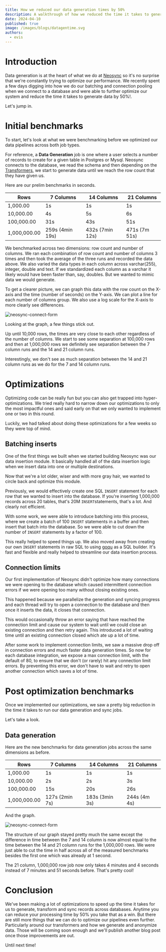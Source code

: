 ```yaml
---
title: How we reduced our data generation times by 50%
description: A walkthrough of how we reduced the time it takes to generate data in Neosync by 50%. Also see our updated performance benchmarks.
date: 2024-04-10
published: true
image: /images/blogs/datagentime.svg
authors:
  - evis
---
```


# Introduction

Data generation is at the heart of what we do at [Neosync](https://www.neosync.dev) so it's no surprise that we're constantly trying to optimize our performance. We recently spent a few days digging into how we do our batching and connection pooling when we connect to a database and were able to further optimize our system and reduce the time it takes to generate data by 50%!.

Let's jump in.

# Initial benchmarks

To start, let's look at what we were benchmarking before we optimized our data pipelines across both job types.

For reference, a **Data Generation** job is one where a user selects a number of records to create for a given table in Postgres or Mysql. Neosync connects to the database, we read the schema and then depending on the [Transformers](https://docs.neosync.dev/transformers/introduction), we start to generate data until we reach the row count that they have given us.

Here are our prelim benchmarks in seconds.

| Rows         | 7 Columns       | 14 Columns      | 21 Columns    |
| ------------ | --------------- | --------------- | ------------- |
| 1,000.00     | 1s              | 1s              | 1s            |
| 10,000.00    | 4s              | 5s              | 6s            |
| 100,000.00   | 31s             | 43s             | 51s           |
| 1,000,000.00 | 259s (4min 19s) | 432s (7min 12s) | 471s (7m 51s) |

We benchmarked across two dimensions: row count and number of columns. We ran each combination of row count and number of columns 3 times and then took the average of the three runs and recorded the data above. We also varied the data types in each column across varchar(255), integer, double and text. If we standardized each column as a varchar it likely would have been faster than, say, doubles. But we wanted to mimic data we would generate.

To get a clearer picture, we can graph this data with the row count on the X-axis and the time (number of seconds) on the Y-axis. We can plot a line for each number of columns group. We also use a log scale for the X-axis to more clearly see differences.

![neosync-connect-form](/images/blogs/datagenpre.png)

Looking at the graph, a few things stick out.

Up until 10,000 rows, the times are very close to each other regardless of the number of columns. We start to see some separation at 100,000 rows and then at 1,000,000 rows we definitely see separation between the 7 column runs and the 14 and 21 column runs.

Interestingly, we don't see as much separation between the 14 and 21 column runs as we do for the 7 and 14 column runs.

# Optimizations

Optimizing code can be really fun but you can also get trapped into hyper-optimizations. We tried really hard to narrow down our optimizations to only the most impactful ones and said early on that we only wanted to implement one or two in this round.

Luckily, we had talked about doing these optimizations for a few weeks so they were top of mind.

## Batching inserts

One of the first things we built when we started building Neosync was our data insertion module. It basically handled all of the data insertion logic when we insert data into one or multiple destinations.

Now that we're a lot older, wiser and with more gray hair, we wanted to circle back and optimize this module.

Previously, we would effectively create one SQL `INSERT` statement for each row that we wanted to insert into the database. If you're inserting 1,000,000 records across 20 tables, that's 20M `INSERT`statements, that's a lot. And clearly not efficient.

With some work, we were able to introduce batching into this process, where we create a batch of 100 `INSERT` statements in a buffer and then insert that batch into the database. So we were able to cut down the number of `INSERT` statements by a factor of 100.

This really helped to speed things up. We also moved away from creating our own `INSERT` statements in raw SQL to using [goqu](https://github.com/doug-martin/goqu) as a SQL builder. It's fast and flexible and really helped to streamline our data insertion process.

## Connection limits

Our first implementation of Neosync didn't optimize how many connections we were opening to the database which caused intermittent connection errors if we were opening too many without closing existing ones.

This happened because we parallelize the generation and syncing progress and each thread will try to open a connection to the database and then once it inserts the data, it closes that connection.

This would occasionally throw an error saying that have reached the connection limit and cause our system to wait until we could close an existing connection and then retry again. This introduced a lot of waiting time until an existing connection closed which ate up a lot of time.

After some work to implement connection limits, we saw a massive drop off in connection errors and much faster data generation times. So now for each database integration, we expose a max connection limit, with the default of 80, to ensure that we don't (or rarely) hit any connection limit errors. By preventing this error, we don't have to wait and retry to open another connection which saves a lot of time.

# Post optimization benchmarks

Once we implemented our optimizations, we saw a pretty big reduction in the time it takes to run our data generation and sync jobs.

Let's take a look.

## Data generation

Here are the new benchmarks for data generation jobs across the same dimensions as before.

| Rows         | 7 Columns      | 14 Columns     | 21 Columns   |
| ------------ | -------------- | -------------- | ------------ |
| 1,000.00     | 1s             | 1s             | 1s           |
| 10,000.00    | 2s             | 2s             | 3s           |
| 100,000.00   | 15s            | 20s            | 26s          |
| 1,000,000.00 | 127s (2min 7s) | 183s (3min 3s) | 244s (4m 4s) |

And the graph.

![neosync-connect-form](/images/blogs/benchdatagenopt.png)

The structure of our graph stayed pretty much the same except the difference in time between the 7 and 14 column is now almost equal to the time between the 14 and 21 column runs for the 1,000,000 rows. We were just able to cut the time in half across all of the measured benchmarks besides the first one which was already at 1 second.

The 21 column, 1,000,000 row job now only takes 4 minutes and 4 seconds instead of 7 minutes and 51 seconds before. That's pretty cool!

# Conclusion

We've been making a lot of optimizations to speed up the time it takes for us to generate, transform and sync records across databases. Anytime you can reduce your processing time by 50% you take that as a win. But there are still more things that we can do to optimize our pipelines even further. Particularly around our transformers and how we generate and anonymize data. Those will be coming soon enough and we'll publish another blog post once those improvements are out.

Until next time!
